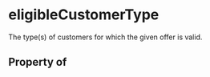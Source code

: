 # eligibleCustomerType

The type(s) of customers for which the given offer is valid.

## Property of



